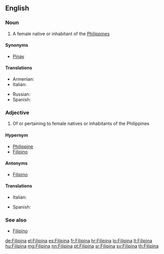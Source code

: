 {{also|filipina}}
==English==

===Noun===
{{en-noun}}

# A female native or inhabitant of the [[Philippines]]

====Synonyms====
* [[Pinay]]

====Translations====
{{trans-top|A female native or inhabitant of the Philippines}}
* Armenian: {{t|hy|ֆիլիպինուհի|tr=filipinuhi|sc=Armn}}
* Italian: {{t|it|filippina|f}}
{{trans-mid}}
* Russian: {{t+|ru|филиппинка|f|sc=Cyrl}}
* Spanish: {{t|es|filipina|f}}
{{trans-bottom}}

===Adjective===
{{en-adj|-}}

# Of or pertaining to female natives or inhabitants of the Philippines

====Hypernym====
* [[Philippine]]
* [[Filipino]]
====Antonyms====
* [[Filipino]]

====Translations====
{{trans-top|Of or pertaining to female natives or inhabitants of the Philippines}}
* Italian: {{t|it|filippina}}
{{trans-mid}}
* Spanish: {{t|es|filipina|f}}
{{trans-bottom}}

===See also===
* [[Filipino]]

[[de:Filipina]]
[[el:Filipina]]
[[es:Filipina]]
[[fr:Filipina]]
[[hr:Filipina]]
[[lo:Filipina]]
[[lt:Filipina]]
[[hu:Filipina]]
[[mg:Filipina]]
[[nn:Filipina]]
[[pt:Filipina]]
[[sr:Filipina]]
[[sv:Filipina]]
[[th:Filipina]]